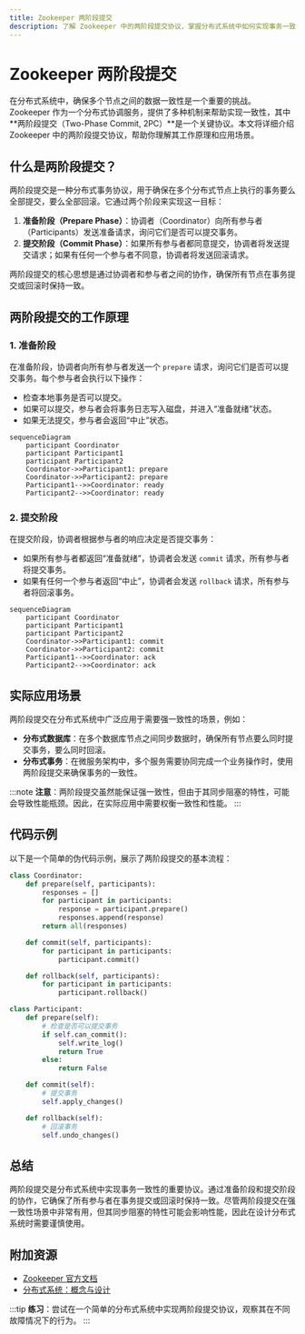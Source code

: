 ```yaml
---
title: Zookeeper 两阶段提交
description: 了解 Zookeeper 中的两阶段提交协议，掌握分布式系统中如何实现事务一致性。
---
```


# Zookeeper 两阶段提交

在分布式系统中，确保多个节点之间的数据一致性是一个重要的挑战。Zookeeper 作为一个分布式协调服务，提供了多种机制来帮助实现一致性，其中**两阶段提交（Two-Phase Commit, 2PC）**是一个关键协议。本文将详细介绍 Zookeeper 中的两阶段提交协议，帮助你理解其工作原理和应用场景。

## 什么是两阶段提交？

两阶段提交是一种分布式事务协议，用于确保在多个分布式节点上执行的事务要么全部提交，要么全部回滚。它通过两个阶段来实现这一目标：

1. **准备阶段（Prepare Phase）**：协调者（Coordinator）向所有参与者（Participants）发送准备请求，询问它们是否可以提交事务。
2. **提交阶段（Commit Phase）**：如果所有参与者都同意提交，协调者将发送提交请求；如果有任何一个参与者不同意，协调者将发送回滚请求。

两阶段提交的核心思想是通过协调者和参与者之间的协作，确保所有节点在事务提交或回滚时保持一致。

## 两阶段提交的工作原理

### 1. 准备阶段

在准备阶段，协调者向所有参与者发送一个 `prepare` 请求，询问它们是否可以提交事务。每个参与者会执行以下操作：

- 检查本地事务是否可以提交。
- 如果可以提交，参与者会将事务日志写入磁盘，并进入“准备就绪”状态。
- 如果无法提交，参与者会返回“中止”状态。

```mermaid
sequenceDiagram
    participant Coordinator
    participant Participant1
    participant Participant2
    Coordinator->>Participant1: prepare
    Coordinator->>Participant2: prepare
    Participant1-->>Coordinator: ready
    Participant2-->>Coordinator: ready
```

### 2. 提交阶段

在提交阶段，协调者根据参与者的响应决定是否提交事务：

- 如果所有参与者都返回“准备就绪”，协调者会发送 `commit` 请求，所有参与者将提交事务。
- 如果有任何一个参与者返回“中止”，协调者会发送 `rollback` 请求，所有参与者将回滚事务。

```mermaid
sequenceDiagram
    participant Coordinator
    participant Participant1
    participant Participant2
    Coordinator->>Participant1: commit
    Coordinator->>Participant2: commit
    Participant1-->>Coordinator: ack
    Participant2-->>Coordinator: ack
```

## 实际应用场景

两阶段提交在分布式系统中广泛应用于需要强一致性的场景，例如：

- **分布式数据库**：在多个数据库节点之间同步数据时，确保所有节点要么同时提交事务，要么同时回滚。
- **分布式事务**：在微服务架构中，多个服务需要协同完成一个业务操作时，使用两阶段提交来确保事务的一致性。

:::note
**注意**：两阶段提交虽然能保证强一致性，但由于其同步阻塞的特性，可能会导致性能瓶颈。因此，在实际应用中需要权衡一致性和性能。
:::

## 代码示例

以下是一个简单的伪代码示例，展示了两阶段提交的基本流程：

```python
class Coordinator:
    def prepare(self, participants):
        responses = []
        for participant in participants:
            response = participant.prepare()
            responses.append(response)
        return all(responses)

    def commit(self, participants):
        for participant in participants:
            participant.commit()

    def rollback(self, participants):
        for participant in participants:
            participant.rollback()

class Participant:
    def prepare(self):
        # 检查是否可以提交事务
        if self.can_commit():
            self.write_log()
            return True
        else:
            return False

    def commit(self):
        # 提交事务
        self.apply_changes()

    def rollback(self):
        # 回滚事务
        self.undo_changes()
```

## 总结

两阶段提交是分布式系统中实现事务一致性的重要协议。通过准备阶段和提交阶段的协作，它确保了所有参与者在事务提交或回滚时保持一致。尽管两阶段提交在强一致性场景中非常有用，但其同步阻塞的特性可能会影响性能，因此在设计分布式系统时需要谨慎使用。

## 附加资源

- [Zookeeper 官方文档](https://zookeeper.apache.org/doc/current/)
- [分布式系统：概念与设计](https://www.amazon.com/Distributed-Systems-Concepts-Design-5th/dp/0132143011)

:::tip
**练习**：尝试在一个简单的分布式系统中实现两阶段提交协议，观察其在不同故障情况下的行为。
:::